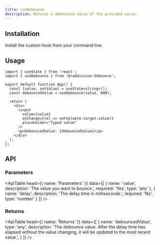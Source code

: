```yaml
---
title: useDebounce
description: Returns a debounced value of the provided value.
---
```


## Installation

Install the custom hook from your command line.

<Snippet pkg text='@raddix/use-debounce' />

## Usage

```tsx
import { useState } from 'react';
import { useDebounce } from '@raddix/use-debounce';

export default function App() {
  const [value, setValue] = useState<string>();
  const debouncedValue = useDebounce(value, 800);

  return (
    <div>
      <input
        value={value}
        onChange={(e) => setValue(e.target.value)}
        placeholder="Typed value"
      />
      <p>DebouncedValue: {debouncedValue}</p>
    </div>
  );
};
```

## API

### Parameters

<ApiTable
  head={{
    name: 'Parameters'
  }}
  data={[
    {
      name: 'value',
      description: 'The value you want to bounce.',
      required: 'Yes',
      type: 'any'
    },
    {
      name: 'delay',
      description: 'The delay time in milliseconds.',
      required: 'No',
      type: 'number'
    }
  ]}
/>

### Returns

<ApiTable
  head={{
    name: 'Returns'
  }}
  data={[
    {
      name: 'debouncedValue',
      type: 'any',
      description: 'The debounce value. After the delay time has elapsed without the value changing, it will be updated to the most recent value.',
    }
  ]}
 />